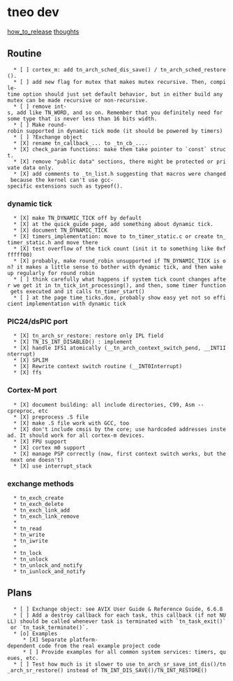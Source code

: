 
= tneo dev =

[[how_to_release]]
[[thoughts]]



== Routine ==

   * [ ] cortex_m: add tn_arch_sched_dis_save() / tn_arch_sched_restore().
   * [ ] add new flag for mutex that makes mutex recursive. Then, compile-time option should just set default behavior, but in either build any mutex can be made recursive or non-recursive.
   * [ ] remove int-s, add like TN_WORD, and so on. Remember that you definitely need for some type that is never less than 16 bits width.
   * [ ] Make round-robin supported in dynamic tick mode (it should be powered by timers)
   * [ ] ?Exchange object
   * [X] rename tn_callback_... to _tn_cb_....
   * [X] check_param functions: make them take pointer to `const` struct.
   * [X] remove "public data" sections, there might be protected or private data only.
   * [X] add comments to _tn_list.h suggesting that macros were changed because the kernel can't use gcc-specific extensions such as typeof().


=== dynamic tick ===

   * [X] make TN_DYNAMIC_TICK off by default
   * [X] at the quick_guide page, add something about dynamic tick.
   * [X] document TN_DYNAMIC_TICK
   * [X] timers_implementation: move to tn_timer_static.c or create tn_timer_static.h and move there
   * [X] test overflow of the tick count (init it to something like 0xffffff00)
   * [X] probably, make round_robin unsupported if TN_DYNAMIC_TICK is on? it makes a little sense to bother with dynamic tick, and then wake up regularly for round robin
   * [ ] think carefully what happens if system tick count changes after we get it in tn_tick_int_processing(), and then, some timer function gets executed and it calls tn_timer_start()
   * [ ] at the page time_ticks.dox, probably show easy yet not so efficient implementation with dynamic tick


=== PIC24/dsPIC port ===

   * [X] tn_arch_sr_restore: restore only IPL field
   * [X] TN_IS_INT_DISABLED() : implement
   * [X] handle IFS1 atomically (__tn_arch_context_switch_pend, __INT1Interrupt)
   * [X] SPLIM
   * [X] Rewrite context switch routine (__INT0Interrupt)
   * [X] ffs

=== Cortex-M port ===

   * [X] document building: all include directories, C99, Asm --cpreproc, etc
   * [X] preprocess .S file
   * [X] make .S file work with GCC, too
   * [X] don't include cmsis by the core; use hardcoded addresses instead. It should work for all cortex-m devices.
   * [X] FPU support
   * [X] cortex m0 support
   * [X] manage PSP correctly (now, first context switch works, but the next one doesn't)
   * [X] use interrupt_stack

=== exchange methods ===

   * tn_exch_create
   * tn_exch_delete
   * tn_exch_link_add
   * tn_exch_link_remove
   * 
   * tn_read
   * tn_write
   * tn_iwrite
   * 
   * tn_lock
   * tn_unlock
   * tn_unlock_and_notify
   * tn_iunlock_and_notify

== Plans ==

   * [ ] Exchange object: see AVIX User Guide & Reference Guide, 6.6.8
   * [ ] Add a destroy callback for each task, this callback (if not NULL) should be called whenever task is terminated with `tn_task_exit()` or `tn_task_terminate()`.
   * [o] Examples
      * [X] Separate platform-dependent code from the real example project code
      * [ ] Provide examples for all common system services: timers, queues, etc.
   * [ ] Test how much is it slower to use tn_arch_sr_save_int_dis()/tn_arch_sr_restore() instead of TN_INT_DIS_SAVE()/TN_INT_RESTORE()



   

